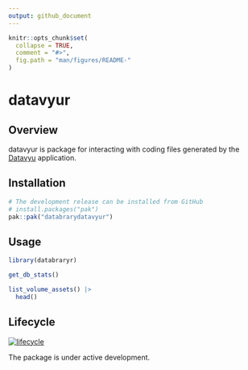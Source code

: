 ```yaml
---
output: github_document
---
```


<!-- README.md is generated from README.Rmd. Please edit that file -->

```r
knitr::opts_chunk$set(
  collapse = TRUE,
  comment = "#>",
  fig.path = "man/figures/README-"
)
```

# datavyur <a href="https://databrary.github.io/datavyur"></a>

<!-- badges: start -->
<!-- [![CRAN_Status_Badge](https://www.r-pkg.org/badges/version/databraryr)](https://cran.r-project.org/package=databraryr) -->
<!-- badges: end -->

## Overview

datavyur is package for interacting with coding files generated by the [Datavyu](https://datavyu.org) application.

## Installation

```r
# The development release can be installed from GitHub
# install.packages("pak")
pak::pak("databrarydatavyur")
```

## Usage

```r
library(databraryr)

get_db_stats()

list_volume_assets() |> 
  head()
```

## Lifecycle

[![lifecycle](https://img.shields.io/badge/lifecycle-experimental-orange.svg)](https://lifecycle.r-lib.org/articles/stages.html)

The package is under active development.